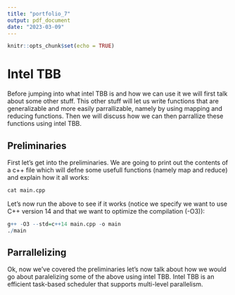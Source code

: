 ```yaml
---
title: "portfolio_7"
output: pdf_document
date: "2023-03-09"
---
```


```r
knitr::opts_chunk$set(echo = TRUE)
```

# Intel TBB
Before jumping into what intel TBB is and how we can use it we will first talk about some other stuff. This other stuff will let us write functions that are generalizable and more easily parrallizable, namely by using mapping and reducing functions. Then we will discuss how we can then parrallize these functions using intel TBB. 

## Preliminaries
First let's get into the preliminaries. We are going to print out the contents of a c++ file which will defne some usefull functions (namely map and reduce) and explain how it all works:
```r
cat main.cpp
```
Let's now run the above to see if it works (notice we specify we want to use C++ version 14 and that we want to optimize the compilation (-O3)):
```r
g++ -O3 --std=c++14 main.cpp -o main
./main
```

## Parrallelizing
Ok, now we've covered the preliminaries let's now talk about how we would go about paralelizing some of the above using intel TBB. Intel TBB is an efficient task-based scheduler that supports multi-level parallelism.





